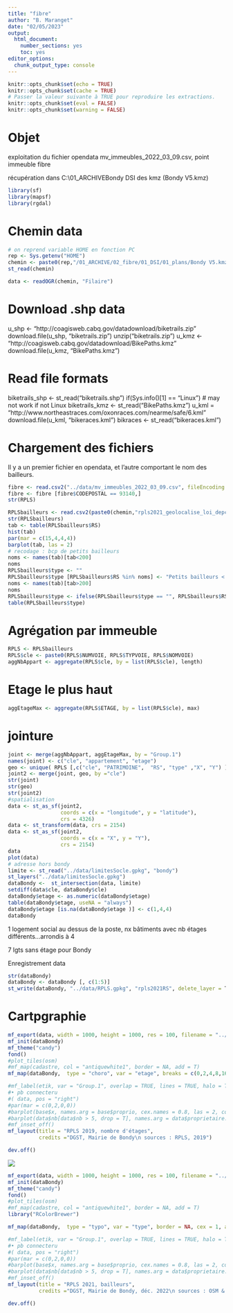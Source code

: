 ```yaml
---
title: "fibre"
author: "B. Maranget"
date: "02/05/2023"
output: 
  html_document: 
    number_sections: yes
    toc: yes
editor_options: 
  chunk_output_type: console
---
```



```r
knitr::opts_chunk$set(echo = TRUE)
knitr::opts_chunk$set(cache = TRUE)
# Passer la valeur suivante à TRUE pour reproduire les extractions.
knitr::opts_chunk$set(eval = FALSE)
knitr::opts_chunk$set(warning = FALSE)
```


# Objet

exploitation du fichier opendata mv_immeubles_2022_03_09.csv, point immeuble fibre

récupération dans C:\Users\bmaranget\Documents\01_ARCHIVE\fibre\Fibre Bondy DSI des kmz
(Bondy V5.kmz)


```r
library(sf)
library(mapsf)
library(rgdal)
```


# Chemin data


```r
# on reprend variable HOME en fonction PC
rep <- Sys.getenv("HOME")
chemin <- paste0(rep,"/01_ARCHIVE/02_fibre/01_DSI/01_plans/Bondy V5.kmz")
st_read(chemin)

data <- readOGR(chemin, "Filaire")

```


# Download .shp data
u_shp <- "http://coagisweb.cabq.gov/datadownload/biketrails.zip"
download.file(u_shp, "biketrails.zip")
unzip("biketrails.zip")
u_kmz <- "http://coagisweb.cabq.gov/datadownload/BikePaths.kmz"
download.file(u_kmz, "BikePaths.kmz")

# Read file formats
biketrails_shp <- st_read("biketrails.shp")
if(Sys.info()[1] == "Linux") # may not work if not Linux
  biketrails_kmz <- st_read("BikePaths.kmz")
u_kml = "http://www.northeastraces.com/oxonraces.com/nearme/safe/6.kml"
download.file(u_kml, "bikeraces.kml")
bikraces <- st_read("bikeraces.kml")



# Chargement des fichiers

Il y a un premier fichier en opendata, et l'autre comportant le nom des bailleurs.


```r
fibre <- read.csv2("../data/mv_immeubles_2022_03_09.csv", fileEncoding = 'UTF-8', stringsAsFactors = F,  header = T)
fibre <- fibre [fibre$CODEPOSTAL == 93140,]
str(RPLS)
```


```r
RPLSbailleurs <- read.csv2(paste0(chemin,"rpls2021_geolocalise_loi_depcom93010.csv"))
str(RPLSbailleurs)
tab <- table(RPLSbailleurs$RS)
hist(tab)
par(mar = c(15,4,4,4))
barplot(tab, las = 2)
# recodage : bcp de petits bailleurs
noms <- names(tab)[tab<200] 
noms
RPLSbailleurs$type <- ""
RPLSbailleurs$type [RPLSbailleurs$RS %in% noms] <- "Petits bailleurs < 200" 
noms <- names(tab)[tab>200] 
noms
RPLSbailleurs$type <- ifelse(RPLSbailleurs$type == "", RPLSbailleurs$RS, RPLSbailleurs$type)
table(RPLSbailleurs$type)
```




# Agrégation par immeuble



```r
RPLS <- RPLSbailleurs
RPLS$cle <- paste0(RPLS$NUMVOIE, RPLS$TYPVOIE, RPLS$NOMVOIE)
aggNbAppart <- aggregate(RPLS$cle, by = list(RPLS$cle), length)
```



# Etage le plus haut


```r
aggEtageMax <- aggregate(RPLS$ETAGE, by = list(RPLS$cle), max)
```


# jointure


```r
joint <- merge(aggNbAppart, aggEtageMax, by = "Group.1")
names(joint) <- c("cle", "appartement", "etage")
geo <- unique( RPLS [,c("cle", "PATRIMOINE",  "RS", "type" ,"X", "Y") ])
joint2 <- merge(joint, geo, by ="cle")
str(joint)
str(geo)
str(joint2)
#spatialisation
data <- st_as_sf(joint2, 
                 coords = c(x = "longitude", y = "latitude"), 
                 crs = 4326)
data <- st_transform(data, crs = 2154)
data <- st_as_sf(joint2, 
                 coords = c(x = "X", y = "Y"), 
                 crs = 2154)
data
plot(data)
# adresse hors bondy
limite <- st_read("../data/limitesSocle.gpkg", "bondy")
st_layers("../data/limitesSocle.gpkg")
dataBondy <-  st_intersection(data, limite)
setdiff(data$cle, dataBondy$cle)
dataBondy$etage <- as.numeric(dataBondy$etage)
table(dataBondy$etage, useNA = "always")
dataBondy$etage [is.na(dataBondy$etage )] <- c(1,4,4)
dataBondy
```

1 logement social au dessus de la poste, nx bâtiments avec nb étages différents...arrondis à 4

7 lgts sans étage pour Bondy

Enregistrement data

```r
str(dataBondy)
dataBondy <- dataBondy [, c(1:5)]
st_write(dataBondy, "../data/RPLS.gpkg", "rpls2021RS", delete_layer = T)
```



# Cartpgraphie





```r
mf_export(data, width = 1000, height = 1000, res = 100, filename = "../img/RPLS.png", expandBB = c(10,10,30,10))
mf_init(dataBondy)
mf_theme("candy")
fond()
#plot_tiles(osm)
#mf_map(cadastre, col = "antiquewhite1", border = NA, add = T)
mf_map(dataBondy,  type = "choro", var = "etage", breaks = c(0,2,4,8,16), add = T)

#mf_label(etik, var = "Group.1", overlap = TRUE, lines = TRUE, halo = T, pos = 2 , offset = 5 )
#• pb connecteru
#( data, pos = "right")
#par(mar = c(0,2,0,0))
#barplot(base$x, names.arg = base$proprio, cex.names = 0.8, las = 2, col = "lightblue3", border = NA)
#barplot(data$nb[data$nb > 5, drop = T], names.arg = data$proprietaire.x [data$nb > 5], las = 2, cex.names =  0.8,  col = "lightblue3", border = NA)
#mf_inset_off()
mf_layout(title = "RPLS 2019, nombre d'étages", 
          credits ="DGST, Mairie de Bondy\n sources : RPLS, 2019")

dev.off()
```



![](../img/RPLS.png)


```r
mf_export(data, width = 1000, height = 1000, res = 100, filename = "../img/RPLSBailleurs.png", expandBB = c(10,10,40,10))
mf_init(dataBondy)
mf_theme("candy")
fond()
#plot_tiles(osm)
#mf_map(cadastre, col = "antiquewhite1", border = NA, add = T)
library("RColorBrewer")

mf_map(dataBondy,  type = "typo", var = "type", border = NA, cex = 1, add = T, pal = brewer.pal(n = 7, name = "Set2"))

#mf_label(etik, var = "Group.1", overlap = TRUE, lines = TRUE, halo = T, pos = 2 , offset = 5 )
#• pb connecteru
#( data, pos = "right")
#par(mar = c(0,2,0,0))
#barplot(base$x, names.arg = base$proprio, cex.names = 0.8, las = 2, col = "lightblue3", border = NA)
#barplot(data$nb[data$nb > 5, drop = T], names.arg = data$proprietaire.x [data$nb > 5], las = 2, cex.names =  0.8,  col = "lightblue3", border = NA)
#mf_inset_off()
mf_layout(title = "RPLS 2021, bailleurs", 
          credits ="DGST, Mairie de Bondy, déc. 2022\n sources : OSM & RPLS 2021")

dev.off()
```